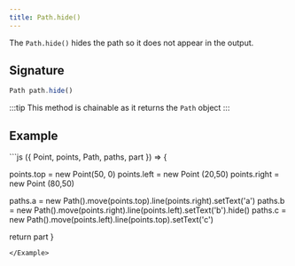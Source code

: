 ```yaml
---
title: Path.hide()
---
```


The `Path.hide()` hides the path so it does not appear in the output.

## Signature

```js
Path path.hide()
```

:::tip
This method is chainable as it returns the `Path` object
:::

## Example

<Example caption="Example of the Path.hide() method">
```js
({ Point, points, Path, paths, part }) => {

  points.top = new Point(50, 0)
  points.left = new Point (20,50)
  points.right = new Point (80,50)

  paths.a = new Path().move(points.top).line(points.right).setText('a')
  paths.b = new Path().move(points.right).line(points.left).setText('b').hide()
  paths.c = new Path().move(points.left).line(points.top).setText('c')

  return part
}
```
</Example>
